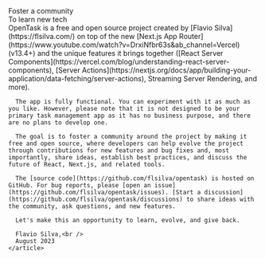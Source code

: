 
<HeroShell className="pt-12 sm:pt-20 lg:pt-20">
  <HeroHeading>
    Foster a community<br />
    <span className="text-green-700">To learn new tech</span>
  </HeroHeading>
  <HeroCopy className="text-left">
    <article className="prose lg:prose-xl">
      OpenTask is a free and open source project created by [Flavio Silva](https://flsilva.com/) on top of the new [Next.js App Router](https://www.youtube.com/watch?v=DrxiNfbr63s&ab_channel=Vercel) (v13.4+) and the unique features it brings together ([React Server Components](https://vercel.com/blog/understanding-react-server-components), [Server Actions](https://nextjs.org/docs/app/building-your-application/data-fetching/server-actions), Streaming Server Rendering, and more).

      The app is fully functional. You can experiment with it as much as you like. However, please note that it is not designed to be your primary task management app as it has no business purpose, and there are no plans to develop one.

      The goal is to foster a community around the project by making it free and open source, where developers can help evolve the project through contributions for new features and bug fixes and, most importantly, share ideas, establish best practices, and discuss the future of React, Next.js, and related tools.

      The [source code](https://github.com/flsilva/opentask) is hosted on GitHub. For bug reports, please [open an issue](https://github.com/flsilva/opentask/issues). [Start a discussion](https://github.com/flsilva/opentask/discussions) to share ideas with the community, ask questions, and new features.

      Let's make this an opportunity to learn, evolve, and give back.

      Flavio Silva,<br />
      August 2023
    </article>

  </HeroCopy>
</HeroShell>
